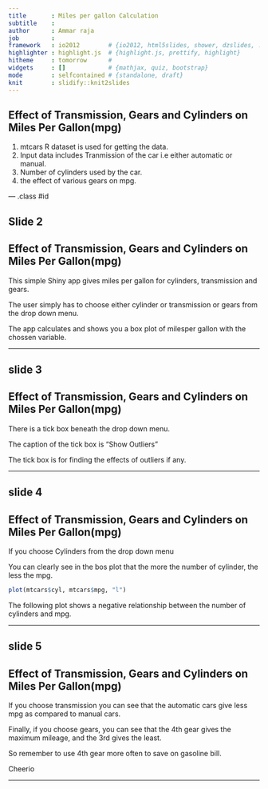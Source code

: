 ```yaml
---
title       : Miles per gallon Calculation
subtitle    : 
author      : Ammar raja
job         : 
framework   : io2012        # {io2012, html5slides, shower, dzslides, ...}
highlighter : highlight.js  # {highlight.js, prettify, highlight}
hitheme     : tomorrow      # 
widgets     : []            # {mathjax, quiz, bootstrap}
mode        : selfcontained # {standalone, draft}
knit        : slidify::knit2slides
---
```


## Effect of Transmission, Gears and Cylinders on Miles Per Gallon(mpg)

1. mtcars R dataset is used for getting the data.
2. Input data includes Tranmission of the car i.e either automatic or manual.
3. Number of cylinders used by the car.
4. the effect of various gears on mpg.

--- .class #id 

## Slide 2

## Effect of Transmission, Gears and Cylinders on Miles Per Gallon(mpg)

This simple Shiny app gives miles per gallon for cylinders, transmission and gears.

The user simply has to choose either cylinder or transmission or gears from the drop down menu.

The app calculates and shows you a box plot of milesper gallon with the chossen variable.

---

## slide 3

## Effect of Transmission, Gears and Cylinders on Miles Per Gallon(mpg)

There is a tick box beneath the drop down menu.

The caption of the tick box is "Show Outliers"

The tick box is for finding the effects of outliers if any.

---

## slide 4

## Effect of Transmission, Gears and Cylinders on Miles Per Gallon(mpg)

If you choose Cylinders from the drop down menu

You can clearly see in the bos plot that the more the number
of cylinder, the less the mpg.
```r
plot(mtcars$cyl, mtcars$mpg, "l")
```
The following plot shows a negative relationship between the number of cylinders
and mpg.

---

## slide 5

## Effect of Transmission, Gears and Cylinders on Miles Per Gallon(mpg)

If you choose transmission you can see that the automatic cars give
less mpg as compared to manual cars.

Finally, if you choose gears, you can see that the 4th gear gives the maximum 
mileage, and the 3rd gives the least.

So remember to use 4th gear more often to save on gasoline bill. 

Cheerio

---





